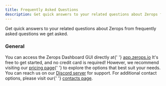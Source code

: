 ```yaml
---
title: Frequently Asked Questions
description: Get quick answers to your related questions about Zerops from frequently asked questions by people.
---
```



Get quick answers to your related questions about Zerops from frequently asked questions we get asked.

### General

<FAQ>
  <FAQItem question="Where can I find the Zerops Dashboard GUI?">
    You can access the Zerops Dashboard GUI directly at{' '}
    <a href="https://app.zerops.io">app.zerops.io</a>
  </FAQItem>
  <FAQItem question="How much does it cost to get started?">
    It's free to get started, and no credit card is required! However, we
    recommend visiting our <a href="https://zerops.io/#pricing">pricing page</a>{' '}
    to explore the options that best suit your needs.
  </FAQItem>
  <FAQItem question="I have more questions. Where can I reach out to get help?">
    You can reach us on our <a href="https://discord.gg/xxzmJSDKPT" target="_blank">Discord server</a> for support. For additional contact options, please visit our{' '}
    <a href="http://localhost:3001/help/contacts">contacts page</a>.
  </FAQItem>
</FAQ>
